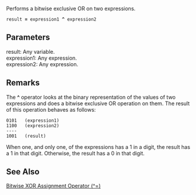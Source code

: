 Performs a bitwise exclusive OR on two expressions.

 result '''=''' expression1 '''^''' expression2
==Parameters==
; result: Any variable.
; expression1: Any expression.
; expression2: Any expression.

==Remarks==
The '''^''' operator looks at the binary representation of the values of two expressions and does a bitwise exclusive OR operation on them. The result of this operation behaves as follows:

 0101   (expression1)
 1100   (expression2)
 ----
 1001   (result)
When one, and only one, of the expressions has a 1 in a digit, the result has a 1 in that digit. Otherwise, the result has a 0 in that digit.


==See Also==

              

              

              
[[javascript/operators/bitwise xor assignment|Bitwise XOR Assignment Operator (^=)]]
